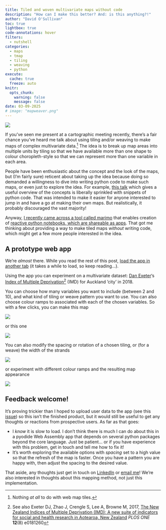 ```yaml
---
title: Tiled and woven multivariate maps without code
description: "How can I make this better? And: is this anything?!"
author: "David O'Sullivan"
toc: true
lightbox: true
code-annotations: hover
filters: 
  - nutshell
categories:
  - maps
  - tmap
  - tiling
  - weaving
  - python
execute:
  cache: true
  freeze: auto
knitr:
  opts_chunk: 
    warning: false
    message: false
date: 03-09-2025
# image: "mapweaver.png"
---
```


![](mapweaver.png)

If you've seen me present at a cartographic meeting recently, there's a fair chance you've heard me talk about using tiling and/or weaving to make maps of complex multivariate data.^[Nothing _at all_ to do with web map tiles.] The idea is to break up map areas into multiple units by tiling so that we have available more than one shape to colour choropleth-style so that we can represent more than one variable in each area.

People have been enthusiastic about the concept and the look of the maps, but (I'm fairly sure) reticent about taking up the idea because doing so demanded a willingness to dive into writing python code to make such maps, or even just to explore the idea. For example, [this talk](https://dosull.github.io/weaving-space/presentations/Palmerston-North-Nov-2022/slides/) which gives a useful overview of the concepts is liberally sprinkled with snippets of python code. That was intended to make it easier for anyone interested to jump in and have a go at making their own maps. But realistically, it probably discouraged the vast majority!

Anyway, [I recently came across a tool called marimo](../../notebooks/2025-02-18-marimo.ipynb) that enables creation of [reactive python notebooks, which are shareable as apps](https://marimo.io). That got me thinking about providing a way to make tiled maps _without_ writing code, which might get a few more people interested in the idea.

## A prototype web app
We're _almost_ there. While you read the rest of this post, [load the app in another tab](https://dosull.github.io/mapweaver/app/){target="_blank"} (it takes a while to load, so keep reading...). 

Using the app you can experiment on a multivariate dataset: [Dan Exeter](https://profiles.auckland.ac.nz/d-exeter)'s [Index of Multiple Deprivation](https://imdmap.auckland.ac.nz/download/)^[See also Exeter DJ, Zhao J, Crengle S, Lee A, Browne M, 2017, [The New Zealand Indices of Multiple Deprivation (IMD): A new suite of indicators for social and health research in Aotearoa, New Zealand](https://dx.plos.org/10.1371/journal.pone.0181260) _PLOS ONE_ **12**(8) e0181260] (IMD) for Auckland 'city' in 2018.

You can choose how many variables you want to include (between 2 and 10), and what kind of tiling or weave pattern you want to use. You can also choose colour ramps to associated with each of the chosen variables. So with a few clicks, you can make this map

![](mapweaver-cairo.png)

or this one 

![](mapweaver-basket.png)

You can also modify the spacing or rotation of a chosen tiling, or (for a weave) the width of the strands

![](mapweaver-basket-2.png)

or experiment with different colour ramps and the resulting map appearance

![](mapweaver-colour-ramps.png)

## Feedback welcome!
It's proving trickier than I hoped to upload user data to the app (see this [issue](https://github.com/marimo-team/marimo/issues/4031)) so this isn't the finished product, but it would still be useful to get any thoughts or reactions from prospective users. As far as that goes:

+ I _know_ it is slow to load. I don't think there is much I can do about this in a pyodide Web Assembly app that depends on several python packages beyond the core language. Just be patient... or if you have experience with this problem, get in touch and tell me how to fix it!
+ It's worth exploring the available options with _spacing_ set to a high value so that the refresh of the map is faster. Once you have a pattern you are happy with, then adjust the spacing to the desired value.

That aside, any thoughts just get in touch on [LinkedIn](https://www.linkedin.com/in/david-o-sullivan-1b8a901b7/) or [email me](mailto:osullivan512@gmail.com)! We're also interested in thoughts about this mapping method, not just this implementation.